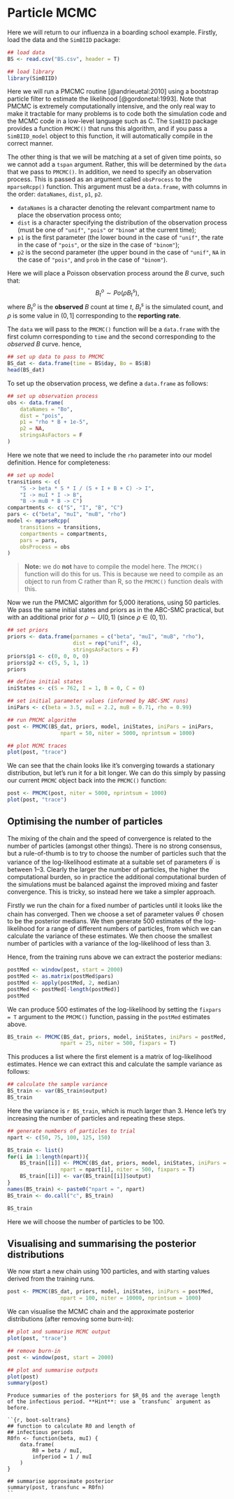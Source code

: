 # Particle MCMC

Here we will return to our influenza in a boarding school example. Firstly, load the data and the `SimBIID` package:

```r
## load data
BS <- read.csv("BS.csv", header = T)

## load library
library(SimBIID)
```

Here we will run a PMCMC routine [@andrieuetal:2010] using a bootstrap particle filter to estimate the likelihood [@gordonetal:1993]. Note that PMCMC is extremely computationally intensive, and the only real way to make it tractable for many problems is to code both the simulation code and the MCMC code in a low-level language such as C. The `SimBIID` package provides a function `PMCMC()` that runs this algorithm, and if you pass a `SimBIID_model` object to this function, it will automatically compile in the correct manner.

The other thing is that we will be matching at a set of given time points, so we cannot add a `tspan` argument. Rather, this will be determined by the `data` that we pass to `PMCMC()`. In addition, we need to specify an observation process. This is passed as an argument called `obsProcess` to the `mparseRcpp()` function. This argument must be a `data.frame`, with columns in the order: `dataNames`, `dist`, `p1`, `p2`. 

* `dataNames` is a character denoting the relevant compartment name to place the observation process onto; 
* `dist` is a character specifying the distribution of the observation process (must be one of `"unif"`, `"pois"` or `"binom"` at the current time); 
* `p1` is the first parameter (the lower bound in the case of `"unif"`, the rate in the case of `"pois"`, or the size in the case of `"binom"`); 
* `p2` is the second parameter (the upper bound in the case of `"unif"`, `NA` in the case of `"pois"`, and `prob` in the case of `"binom"`).

Here we will place a Poisson observation process around the $B$ curve, such that:
$$
    B^o_t \sim Po(\rho B^s_t),
$$
where $B^o_t$ is the **observed** $B$ count at time $t$, $B^s_t$ is the simulated count, and $\rho$ is some value in $(0, 1]$ corresponding to the **reporting rate**. 

The `data` we will pass to the `PMCMC()` function will be a `data.frame` with the first column corresponding to `time` and the second corresponding to the *observed* $B$ curve. hence,

```r
## set up data to pass to PMCMC
BS_dat <- data.frame(time = BS$day, Bo = BS$B)
head(BS_dat)
```
To set up the observation process, we define a `data.frame` as follows:

```r
## set up observation process
obs <- data.frame(
    dataNames = "Bo",
    dist = "pois",
    p1 = "rho * B + 1e-5",
    p2 = NA,
    stringsAsFactors = F
)
```

Here we note that we need to include the `rho` parameter into our model definition. Hence for completeness:

```r
## set up model
transitions <- c(
    "S -> beta * S * I / (S + I + B + C) -> I", 
    "I -> muI * I -> B", 
    "B -> muB * B -> C")
compartments <- c("S", "I", "B", "C")
pars <- c("beta", "muI", "muB", "rho")
model <- mparseRcpp(
    transitions = transitions, 
    compartments = compartments,
    pars = pars,
    obsProcess = obs
)
```

> **Note:** we do **not** have to compile the model here. The `PMCMC()` function will do this for us. This is because we need to compile as an object to run from C rather than R, so the `PMCMC()` function deals with this.

Now we run the PMCMC algorithm for 5,000 iterations, using 50 particles. We pass the same initial states and priors as in the ABC-SMC practical, but with an additional prior for $\rho \sim U(0, 1)$ (since $\rho \in (0, 1)$).

```r
## set priors
priors <- data.frame(parnames = c("beta", "muI", "muB", "rho"), 
                     dist = rep("unif", 4), 
                     stringsAsFactors = F)
priors$p1 <- c(0, 0, 0, 0)
priors$p2 <- c(5, 5, 1, 1)
priors

## define initial states
iniStates <- c(S = 762, I = 1, B = 0, C = 0)

## set initial parameter values (informed by ABC-SMC runs)
iniPars <- c(beta = 3.5, muI = 2.2, muB = 0.71, rho = 0.99)

## run PMCMC algorithm
post <- PMCMC(BS_dat, priors, model, iniStates, iniPars = iniPars,
                 npart = 50, niter = 5000, nprintsum = 1000)
```

```r
## plot MCMC traces
plot(post, "trace")
```

We can see that the chain looks like it's converging towards a stationary distribution, but let's run it for a bit longer. We can do this simply by passing our current `PMCMC` object back into the `PMCMC()` function:

```r
post <- PMCMC(post, niter = 5000, nprintsum = 1000)
plot(post, "trace")
```

## Optimising the number of particles

The mixing of the chain and the speed of convergence is related to the number of particles (amongst other things). There is no strong consensus, but a rule-of-thumb is to try to choose the number of particles such that the variance of the log-likelihood estimate at a suitable set of parameters $\theta^\prime$ is between 1--3. Clearly the larger the number of particles, the higher the computational burden, so in practice the additional computational burden of the simulations must be balanced against the improved mixing and faster convergence. This is tricky, so instead here we take a simpler approach.

Firstly we run the chain for a fixed number of particles until it looks like the chain has converged. Then we choose a set of parameter values $\theta^\prime$ chosen to be the posterior medians. We then generate 500 estimates of the log-likelihood for a range of different numbers of particles, from which we can calculate the variance of these estimates. We then choose the smallest number of particles with a variance of the log-likelihood of less than 3.

Hence, from the training runs above we can extract the posterior medians:

```r
postMed <- window(post, start = 2000)
postMed <- as.matrix(postMed$pars)
postMed <- apply(postMed, 2, median)
postMed <- postMed[-length(postMed)]
postMed
```

We can produce 500 estimates of the log-likelihood by setting the `fixpars = T` argument to the `PMCMC()` function, passing in the `postMed` estimates above.

```r
BS_train <- PMCMC(BS_dat, priors, model, iniStates, iniPars = postMed,
                 npart = 25, niter = 500, fixpars = T)
```

This produces a list where the first element is a matrix of log-likelihood estimates. Hence we can extract this and calculate the sample variance as follows:

```r
## calculate the sample variance
BS_train <- var(BS_train$output)
BS_train
```

Here the variance is `r BS_train`, which is much larger than 3. Hence let's try increasing the number of particles and repeating these steps.

```r
## generate numbers of particles to trial
npart <- c(50, 75, 100, 125, 150)

BS_train <- list()
for(i in 1:length(npart)){
    BS_train[[i]] <- PMCMC(BS_dat, priors, model, iniStates, iniPars = postMed,
                 npart = npart[i], niter = 500, fixpars = T)
    BS_train[[i]] <- var(BS_train[[i]]$output)
}
names(BS_train) <- paste0("npart = ", npart)
BS_train <- do.call("c", BS_train)
```

```r
BS_train
```

Here we will choose the number of particles to be 100.

## Visualising and summarising the posterior distributions

We now start a new chain using 100 particles, and with starting values derived from the training runs.

```r
post <- PMCMC(BS_dat, priors, model, iniStates, iniPars = postMed,
                 npart = 100, niter = 10000, nprintsum = 1000)
```

We can visualise the MCMC chain and the approximate posterior distributions (after removing some burn-in):

```r
## plot and summarise MCMC output
plot(post, "trace")

## remove burn-in
post <- window(post, start = 2000)

## plot and summarise outputs
plot(post)
summary(post)
```

```task
Produce summaries of the posteriors for $R_0$ and the average length of the infectious period. **Hint**: use a `transfunc` argument as before.
```

```solution

``{r, boot-soltrans}
## function to calculate R0 and length of
## infectious periods
R0fn <- function(beta, muI) {
    data.frame(
        R0 = beta / muI, 
        infperiod = 1 / muI
    )
}

## summarise approximate posterior
summary(post, transfunc = R0fn)
``

```




